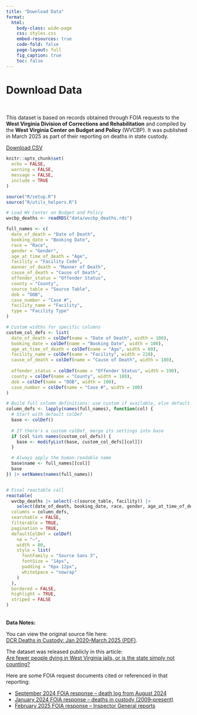 ```yaml
---
title: "Download Data"
format:
  html:
    body-class: wide-page
    css: styles.css
    embed-resources: true
    code-fold: false
    page-layout: full
    fig_caption: true
    toc: false
---
```


::: {#page-banner}
<h1 class="page-title">
Download Data
</h1>
:::
<div class="narrow-page">
<br>
<p>This dataset is based on records obtained through FOIA requests to the <strong>West Virginia Division of Corrections and Rehabilitation</strong> and compiled by the <strong>West Virginia Center on Budget and Policy</strong> (WVCBP). It was published in March 2025 as part of their reporting on deaths in state custody.</p>
</div>

::: {#wide-download-page}
<a href="data/wvcbp_deaths.csv" class="button">Download CSV</a>

```r
knitr::opts_chunk$set(
  echo = FALSE,
  warning = FALSE,
  message = FALSE,
  include = TRUE
)
```

```r
source("R/setup.R")
source("R/utils_helpers.R")

# Load WV Center on Budget and Policy
wvcbp_deaths <- readRDS("data/wvcbp_deaths.rds")

full_names <- c(
  date_of_death = "Date of Death",
  booking_date = "Booking Date",
  race = "Race",
  gender = "Gender",
  age_at_time_of_death = "Age",
  facility = "Facility Code",
  manner_of_death = "Manner of Death",
  cause_of_death = "Cause of Death",
  offender_status = "Offender Status",
  county = "County",
  source_table = "Source Table",
  dob = "DOB",
  case_number = "Case #",
  facility_name = "Facility",
  type = "Facility Type"
)

# Custom widths for specific columns
custom_col_defs <- list(
  date_of_death = colDef(name = "Date of Death", width = 100),
  booking_date = colDef(name = "Booking Date", width = 100),
  age_at_time_of_death = colDef(name = "Age", width = 60),
  facility_name = colDef(name = "Facility", width = 220),
  cause_of_death = colDef(name = "Cause of Death", width = 180),
  
  offender_status = colDef(name = "Offender Status", width = 190),
  county = colDef(name = "County", width = 180),
  dob = colDef(name = "DOB", width = 100),
  case_number = colDef(name = "Case #", width = 100)
)

# Build full column definitions: use custom if available, else default
column_defs <- lapply(names(full_names), function(col) {
  # Start with default colDef
  base <- colDef()
  
  # If there's a custom colDef, merge its settings into base
  if (col %in% names(custom_col_defs)) {
    base <- modifyList(base, custom_col_defs[[col]])
  }

  # Always apply the human-readable name
  base$name <- full_names[[col]]
  base
}) |> setNames(names(full_names))


# Final reactable call
reactable(
  wvcbp_deaths |> select(-c(source_table, facility)) |> 
    select(date_of_death, booking_date, race, gender, age_at_time_of_death, facility_name, type, everything()),
  columns = column_defs,
  searchable = FALSE,
  filterable = TRUE,
  pagination = TRUE,
  defaultColDef = colDef(
    na = "–",
    width = 80, 
    style = list(
      fontFamily = "Source Sans 3",
      fontSize = "14px",
      padding = "6px 12px",
      whiteSpace = "nowrap"
    )
  ),
  bordered = FALSE,
  highlight = TRUE,
  striped = FALSE
)
```
:::

<br>
**Data Notes:**

<p>You can view the original source file here:  
<a href="https://wvpolicy.org/wp-content/uploads/2025/03/DCR-Deaths-in-Custody-Jan-2020-to-March-2025.pdf" target="_blank">DCR Deaths in Custody: Jan 2020–March 2025 (PDF)</a>.</p>

<p>The dataset was released publicly in this article:  
<a href="https://wvpolicy.org/are-fewer-people-dying-in-west-virginia-jails-or-is-the-state-simply-not-counting/" target="_blank">Are fewer people dying in West Virginia jails, or is the state simply not counting?</a></p>

<p>Here are some FOIA request documents cited or referenced in that reporting:</p>

<ul>
  <li>
    <a href="https://wvpolicy.org/wp-content/uploads/2024/10/2024-09-25-DCR-Response-to-Whitaker-Sara-N.-FOIA-request-inmate-count-09-03-24-deaths-PDs-25.pdf" target="_blank">
      September 2024 FOIA response – death log from August 2024
    </a>
  </li>
  <li>
    <a href="https://wvpolicy.org/wp-content/uploads/2024/04/2024.01.16-DCR-Response-to-Tony-Mike-Gazette-FOIA-request-DCR-inmate-deaths-2009-present-1.pdf" target="_blank">
      January 2024 FOIA response – deaths in custody (2009–present)
    </a>
  </li>
  <li>
    <a href="https://wvpolicy.org/wp-content/uploads/2025/02/2025.02.14-DHS-FOIA-Response-re-Inspector-General-reports.pdf" target="_blank">
      February 2025 FOIA response – Inspector General reports
    </a>
  </li>
</ul>